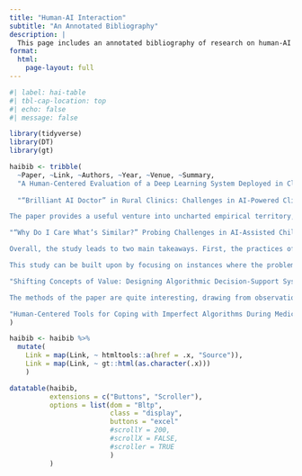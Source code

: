 ```yaml
---
title: "Human-AI Interaction"
subtitle: "An Annotated Bibliography"
description: |
  This page includes an annotated bibliography of research on human-AI interaction, mainly through a human-computer interaction lens.
format:
  html:
    page-layout: full
---
```


```r
#| label: hai-table
#| tbl-cap-location: top
#| echo: false
#| message: false

library(tidyverse)
library(DT)
library(gt)

haibib <- tribble(
  ~Paper, ~Link, ~Authors, ~Year, ~Venue, ~Summary,
  "A Human-Centered Evaluation of a Deep Learning System Deployed in Clinics for the Detection of Diabetic Retinopathy", "https://doi.org/10.1145/3313831.3376718", "Beede, Emma and Baylor, Elizabeth and Hersch, Fred and Iurchenko, Anna and Wilcox, Lauren and Ruamviboonsuk, Paisan and Vardoulakis, Laura M.", 2020, "CHI", "This paper reports on a contextual evaluation of a deep learning system used for diabetic retinopathy detection in health clinics in Thailand. The authors conduct pre- and post-deployment observations and interviews to understand the nurses workflow with and without the DL system, and evaluate the system’s performance as it is used in a clinical setting. The study points to the importance of contextual evaluations, as they can reveal social and environmental factors which impact model performance that would otherwise be abstracted from in a laboratory setting.",
  
  "“Brilliant AI Doctor” in Rural Clinics: Challenges in AI-Powered Clinical Decision Support System Deployment", "https://doi.org/10.1145/3411764.3445432", "Wang, Dakuo and Wang, Liuping and Zhang, Zhan and Wang, Ding and Zhu, Haiyi and Gao, Yvonne and Fan, Xiangmin and Tian, Feng", 2021, "CHI", "This paper reports on a field study with clinicians in rural China who use a AI clinical decision support system during diagnosis. Their results provide an empirical description of how the use of AI-CDSS in rural clinics is shaped by specific policy, institutional, and medical factors (e.g., there is high demand at rural clinics in China, health care policy limits what services smaller clinics can provide) and outline how clinicians perceive the use of the AI-CDSS.

The paper provides a useful venture into uncharted empirical territory, since most work to date has focused on North America and Europe. Also, their findings resonate with established themes in studies on information systems in health and social care (e.g., workflow integration, interoperability, professional autonomy). The authors offer a fairly light description of their methods, and they do not outline how long they spent at each clinic, whether there were any differences between clinics, and how those related to the observed challenges.",

"“Why Do I Care What’s Similar?” Probing Challenges in AI-Assisted Child Welfare Decision-Making through Worker-AI Interface Design Concepts", "https://doi.org/10.1145/3532106.3533556", "Kawakami, Anna and Sivaraman, Venkatesh and Stapleton, Logan and Cheng, Hao-Fei and Perer, Adam and Wu, Zhiwei Steven and Zhu, Haiyi and Holstein, Kenneth", 2022, "DIS", "The authors report on design workshops to improve the interface design of an algorithmic tool used in child protection call screening in the US. They present 10 design concepts which fall broadly into four themes: engaging with discrepancies between human decisions and model predictions, facilitating interactive machine learning, visualising uncertainty, and providing feedback on decision making performance. After outlining the design concepts, the authors elicit feedback on them from 12 social workers in regards to perceived helpfulness, areas for improvement, and envisioned impact on decision making.

Overall, the study leads to two main takeaways. First, the practices of some users may differ fundamentally from the assumptions built into machine learning. In this case, the social workers disagreed with the assumption that current cases can be compared to past, “similar” cases; their perspective holds that everyone is different and what matters when making a decision about someone’s case is their case, not anyone else’s. Second, the authors provide a use case for effective engagement with users in the design of ML-based software. The approach followed seems quite in-depth and engaging, based on observational studies, interviews, and design probes.

This study can be built upon by focusing on instances where the problem is not to re-design an existing interface, but rather to design an entirely new tool based on the needs of the users. It feels that they are trying to improve a “solution” that may not have been the right solution in the first place. Additionally, how could these efforts be extended beyond the interface? Similarly, this focus on the interface exclusively may have precluded them from considering changes that portray call screening as a collaborative practice; there seems to be the assumption that this work is done individually.",

"Shifting Concepts of Value: Designing Algorithmic Decision-Support Systems for Public Services", "https://doi.org/10.1145/3419249.3420149", "Naja Holten Møller, Irina Shklovski, and Thomas T. Hildebrandt", 2020, "NordiCHI", "This paper reports on a series of participatory design workshops held with case workers, data scientists, and system developers that were involved in the development of an algorithmic decision-support system for job placement services in Denmark. The findings point to how the legitimacy of such tools is questioned by the anticipated enduser because of dissonances between how the enduser perceives their role and the role implied by the use of predictive tools, and how the applications of decision-support tools can be re-negotiated.

The methods of the paper are quite interesting, drawing from observational studies, interviews, and PD workshops; it allows them to gather a lot of interesting data from a range of participants. It would have been nice to see what decisions were ultimately settled on, and how power differences affected the discussions in the PD workshops. For example, did data scientists have more organisational power than the case workers? And how about the managers who ostensibly conceived of the decision support tool in the first place?",

"Human-Centered Tools for Coping with Imperfect Algorithms During Medical Decision-Making", "https://doi.org/10.1145/3290605.3300234", "Cai, Carrie J. and Reif, Emily and Hegde, Narayan and Hipp, Jason and Kim, Been and Smilkov, Daniel and Wattenberg, Martin and Viegas, Fernanda and Corrado, Greg S. and Stumpe, Martin C. and Terry, Michael", 2019, "CHI", "A group of Google researchers evaluate the performance and acceptance of a content-based image retrieval system with interactive elements for use in pathology diagnoses. After engaging with three pathologists on their perspectives of CBIR systems, the researchers conduct a user study with a cohort of twelve pathologists, and ask them to evaluate the system in comparison to a traditional interface along measures of diagnostic utility, mental support for decision-making, workload, trust, future use, and overall preference.  One of most interesting finding that comes from this paper is that the use of refinement tools (i.e. interactive ML) enables system users to develop mental models of the ML algorithm, thereby increasing their willingness to use it.",
)

haibib <- haibib %>%
  mutate(
    Link = map(Link, ~ htmltools::a(href = .x, "Source")),
    Link = map(Link, ~ gt::html(as.character(.x)))
    )

datatable(haibib,
          extensions = c("Buttons", "Scroller"),
          options = list(dom = "Bltp",
                         class = "display",
                         buttons = "excel"
                         #scrollY = 200,
                         #scrollX = FALSE,
                         #scroller = TRUE
                         )
          )
```
